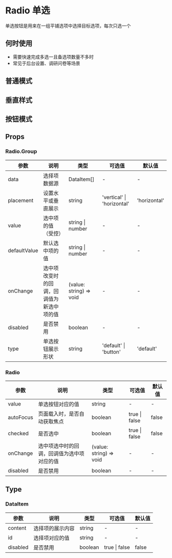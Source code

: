 # Radio 单选

单选按钮是用来在一组平铺选项中选择目标选项，每次只选一个

## 何时使用

- 需要快速完成多选一且备选项数量不多时
- 常见于后台设置、调研问卷等场景

## 普通模式


<DemoNormal />

## 垂直样式


<DemoVertical />

## 按钮模式


<DemoType />

## Props

### Radio.Group
| 参数      | 说明                                     | 类型                    | 可选值                     | 默认值       |
| --------- | ---------------------------------------- | ----------------------- | -------------------------- | ------------ |
| data      | 选择项数据源                             | DataItem[]              | -                          | -            |
| placement | 设置水平或垂直展示                       | string                  | 'vertical' \| 'horizontal' | 'horizontal' |
| value     | 选中项的值（受控）                       | string \| number        | - | - |
| defaultValue   | 默认选中项的值                      | string  \| number       | - | - |
| onChange  | 选中项改变时的回调，回调值为新选中项的值 | (value: string) => void | -                          | -            |
| disabled  | 是否禁用                                 | boolean                 | -                          | -            |
| type      | 单选按钮展示形状                         | string                  | 'default' \| 'button'      | 'default'    |

### Radio
| 参数      | 说明                                     | 类型                    | 可选值                     | 默认值       |
| --------- | ---------------------------------------- | ----------------------- | -------------------------- | ------------ |
| value      |   单选按钮对应的值                           | string              | -                          | -            |
| autoFocus | 页面载入时，是否自动获取焦点             | boolean                 | true \| false              | false        |
| checked   | 是否选中                               | boolean                  |true \| false              | false        |
| onChange  | 选中项选中时的回调，回调值为选中项对应的值 | (value: string) => void | -                          | -            |
| disabled  | 是否禁用                                 | boolean                 | -                          | -            |

## Type

### DataItem

| 参数     | 说明             | 类型    | 可选值        | 默认值 |
| -------- | ---------------- | ------- | ------------- | ------ |
| content  | 选择项的展示内容 | string  | -             | -      |
| id       | 选择项对应的值   | string  | -             | -      |
| disabled | 是否禁用         | boolean | true \| false | false  |
